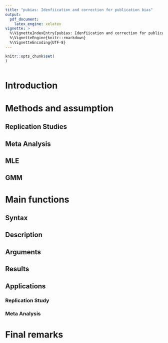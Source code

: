 ```yaml
---
title: "pubias: Idenfiication and correction for publication bias"
output:   
  pdf_document:
    latex_engine: xelatex
vignette: >
  %\VignetteIndexEntry{pubias: Idenfiication and correction for publication bias}
  %\VignetteEngine{knitr::rmarkdown}
  %\VignetteEncoding{UTF-8}
---
```


```r
knitr::opts_chunk$set(
)
```

```r

```

# Introduction

# Methods and assumption

## Replication Studies

## Meta Analysis

## MLE

## GMM

# Main functions

## Syntax

## Description

## Arguments

## Results

## Applications

### Replication Study

### Meta Analysis

# Final remarks

